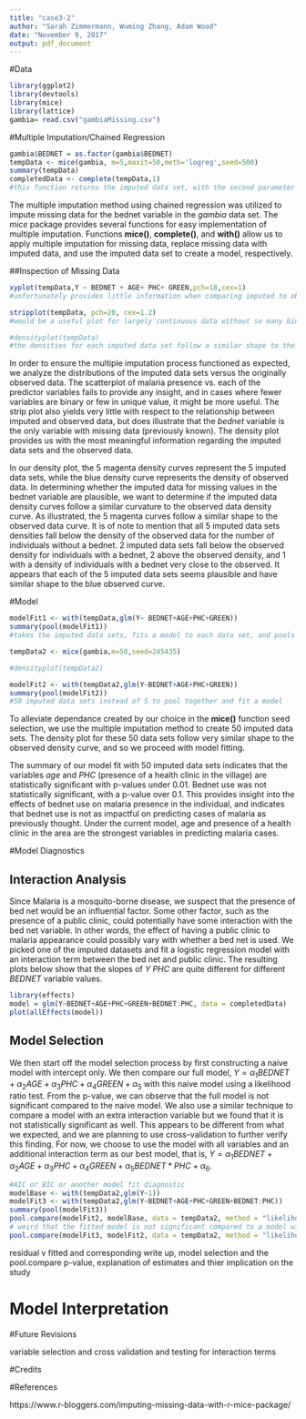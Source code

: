 ```yaml
---
title: "case3-2"
author: "Sarah Zimmermann, Wuming Zhang, Adam Wood"
date: "November 9, 2017"
output: pdf_document
---
```


#Data
```r
library(ggplot2)
library(devtools)
library(mice)
library(lattice)
gambia= read.csv("gambiaMissing.csv") 
```

#Multiple Imputation/Chained Regression
```r
gambia$BEDNET = as.factor(gambia$BEDNET)
tempData <- mice(gambia, m=5,maxit=50,meth='logreg',seed=500)
summary(tempData)
completedData <- complete(tempData,1)
#this function returns the imputed data set, with the second parameter in the function determining which data set you are returning(the 1st of the 5 imputed data sets in this case)
```
The multiple imputation method using chained regression was utilized to impute missing data for the bednet variable in the *gambia* data set. The $mice$ package provides several functions for easy implementation of multiple imputation. Functions **mice()**, **complete()**, and **with()** allow us to apply multiple imputation for missing data, replace missing data with imputed data, and use the imputed data set to create a model, respectively. 

##Inspection of Missing Data
```r
xyplot(tempData,Y ~ BEDNET + AGE+ PHC+ GREEN,pch=18,cex=1)
#unfortunately provides little information when comparing imputed to observed

stripplot(tempData, pch=20, cex=1.2)
#would be a useful plot for largely continuous data without so many binary or ordinal variables (both Y, PHC and Bednet are binary, and Age and Green only have 4 unique values each)

#densityplot(tempData)
#the densities for each imputed data set follow a similar shape to the observed density curve
```

In order to ensure the multiple imputation process functioned as expected, we analyze the distributions of the imputed data sets versus the originally observed data. The scatterplot of malaria presence vs. each of the predictor variables fails to provide any insight, and in cases where fewer variables are binary or few in unique value, it might be more useful. The strip plot also yields very little with respect to the relationship between imputed and observed data, but does illustrate that the *bednet* variable is the only variable with missing data (previously known). The density plot provides us with the most meaningful information regarding the imputed data sets and the observed data.

In our density plot, the 5 magenta density curves represent the 5 imputed data sets, while the blue density curve represents the density of observed data. In determining whether the imputed data for missing values in the bednet variable are plausible, we want to determine if the imputed data density curves follow a similar curvature to the observed data density curve. As illustrated, the 5 magenta curves follow a similar shape to the observed data curve. It is of note to mention that all 5 imputed data sets densities fall below the density of the observed data for the number of individuals without a bednet. 2 imputed data sets fall below the observed density for individuals with a bednet, 2 above the observed density, and 1 with a density of individuals with a bednet very close to the observed. It appears that each of the 5 imputed data sets seems plausible and have similar shape to the blue observed curve. 


#Model
```r
modelFit1 <- with(tempData,glm(Y~ BEDNET+AGE+PHC+GREEN))
summary(pool(modelFit1))
#takes the imputed data sets, fits a model to each data set, and pools together results

tempData2 <- mice(gambia,m=50,seed=245435)

#densityplot(tempData2)

modelFit2 <- with(tempData2,glm(Y~BEDNET+AGE+PHC+GREEN))
summary(pool(modelFit2))
#50 imputed data sets instead of 5 to pool together and fit a model
```
To alleviate dependance created by our choice in the **mice()** function seed selection, we use the multiple imputation method to create 50 imputed data sets. The density plot for these 50 data sets follow very similar shape to the observed density curve, and so we proceed with model fitting. 

The summary of our model fit with 50 imputed data sets indicates that the variables *age* and *PHC* (presence of a health clinic in the village) are statistically significant with p-values under 0.01. Bednet use was not statistically significant, with a p-value over 0.1. This provides insight into the effects of bednet use on malaria presence in the individual, and indicates that bednet use is not as impactful on predicting cases of malaria as previously thought. Under the current model, age and presence of a health clinic in the area are the strongest variables in predicting malaria cases. 


#Model Diagnostics

## Interaction Analysis

Since Malaria is a mosquito-borne disease, we suspect that the presence of bed net would be an influential factor. Some other factor, such as the presence of a public clinic, could potentially have some interaction with the bed net variable. In other words, the effect of having a public clinic to malaria appearance could possibly vary with whether a bed net is used. We picked one of the imputed datasets and fit a logistic regression model with an interaction term between the bed net and public clinic. The resulting plots below show that the slopes of $Y~PHC$ are quite different for different $BEDNET$ variable values. 
```r
library(effects)
model = glm(Y~BEDNET+AGE+PHC+GREEN+BEDNET:PHC, data = completedData)
plot(allEffects(model))
```

## Model Selection

We then start off the model selection process by first constructing a naive model with intercept only. We then compare our full model, $Y=\alpha_1BEDNET+\alpha_2AGE+\alpha_3PHC+\alpha_4GREEN+\alpha_5$ with this naive model using a likelihood ratio test. From the p-value, we can observe that the full model is not significant compared to the naive model. We also use a similar technique to compare a model with an extra interaction variable but we found that it is not statistically significant as well. This appears to be different from what we expected, and we are planning to use cross-validation to further verify this finding. For now, we choose to use the model with all variables and an additional interaction term as our best model, that is, $Y=\alpha_1BEDNET+\alpha_2AGE+\alpha_3PHC+\alpha_4GREEN+\alpha_5BEDNET*PHC+\alpha_6$. 

```r
#AIC or BIC or another model fit diagnostic
modelBase <- with(tempData2,glm(Y~1))
modelFit3 <- with(tempData2,glm(Y~BEDNET+AGE+PHC+GREEN+BEDNET:PHC))
summary(pool(modelFit3))
pool.compare(modelFit2, modelBase, data = tempData2, method = "likelihood")$pvalue
# weird that the fitted model is not significant compared to a model with only intercept....
pool.compare(modelFit3, modelFit2, data = tempData2, method = "likelihood")$pvalue
```

residual v fitted and corresponding write up, model selection and the pool.compare p-value, explanation of estimates and thier implication on the study

# Model Interpretation

#Future Revisions

variable selection and cross validation and testing for interaction terms


#Credits 



#References 

https://www.r-bloggers.com/imputing-missing-data-with-r-mice-package/
